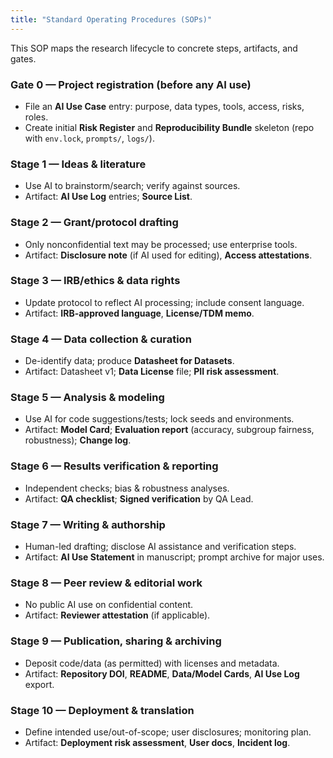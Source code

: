 ```yaml
---
title: "Standard Operating Procedures (SOPs)"
---
```



This SOP maps the research lifecycle to concrete steps, artifacts, and gates.


### Gate 0 — Project registration (before any AI use)
- File an **AI Use Case** entry: purpose, data types, tools, access, risks, roles.
- Create initial **Risk Register** and **Reproducibility Bundle** skeleton (repo with `env.lock`, `prompts/`, `logs/`).


### Stage 1 — Ideas & literature
- Use AI to brainstorm/search; verify against sources.
- Artifact: **AI Use Log** entries; **Source List**.


### Stage 2 — Grant/protocol drafting
- Only nonconfidential text may be processed; use enterprise tools.
- Artifact: **Disclosure note** (if AI used for editing), **Access attestations**.


### Stage 3 — IRB/ethics & data rights
- Update protocol to reflect AI processing; include consent language.
- Artifact: **IRB-approved language**, **License/TDM memo**.


### Stage 4 — Data collection & curation
- De-identify data; produce **Datasheet for Datasets**.
- Artifact: Datasheet v1; **Data License** file; **PII risk assessment**.


### Stage 5 — Analysis & modeling
- Use AI for code suggestions/tests; lock seeds and environments.
- Artifact: **Model Card**; **Evaluation report** (accuracy, subgroup fairness, robustness); **Change log**.


### Stage 6 — Results verification & reporting
- Independent checks; bias & robustness analyses.
- Artifact: **QA checklist**; **Signed verification** by QA Lead.


### Stage 7 — Writing & authorship
- Human-led drafting; disclose AI assistance and verification steps.
- Artifact: **AI Use Statement** in manuscript; prompt archive for major uses.


### Stage 8 — Peer review & editorial work
- No public AI use on confidential content.
- Artifact: **Reviewer attestation** (if applicable).


### Stage 9 — Publication, sharing & archiving
- Deposit code/data (as permitted) with licenses and metadata.
- Artifact: **Repository DOI**, **README**, **Data/Model Cards**, **AI Use Log** export.


### Stage 10 — Deployment & translation
- Define intended use/out-of-scope; user disclosures; monitoring plan.
- Artifact: **Deployment risk assessment**, **User docs**, **Incident log**.

